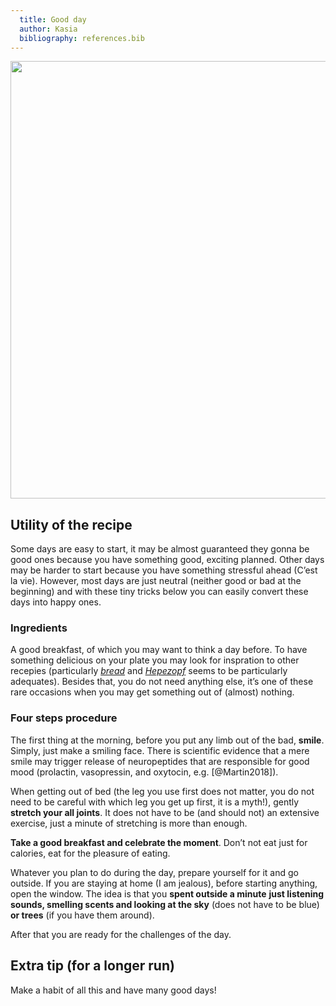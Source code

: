 ```yaml
---
  title: Good day
  author: Kasia
  bibliography: references.bib
---
```


![](images/good_day.jpeg){width="700"}

::: {.callout-note appearance="simple" icon="false"}
## Utility of the recipe

Some days are easy to start, it may be almost guaranteed they gonna be good ones because you have something good, exciting planned. Other days may be harder to start because you have something stressful ahead (C'est la vie). However, most days are just neutral (neither good or bad at the beginning) and with these tiny tricks below you can easily convert these days into happy ones.
:::

### Ingredients

A good breakfast, of which you may want to think a day before. To have something delicious on your plate you may look for inspration to other recepies (particularly [*bread*](https://n2g-recipes-2024.claude-apps.com/recipes/Homemade-bread.html) and [*Hepezopf*](https://n2g-recipes-2024.claude-apps.com/recipes/Hefezopf.html) seems to be particularly adequates). Besides that, you do not need anything else, it's one of these rare occasions when you may get something out of (almost) nothing.

### Four steps procedure

The first thing at the morning, before you put any limb out of the bad, **smile**. Simply, just make a smiling face. There is scientific evidence that a mere smile may trigger release of neuropeptides that are responsible for good mood (prolactin, vasopressin, and oxytocin, e.g. [@Martin2018]).

When getting out of bed (the leg you use first does not matter, you do not need to be careful with which leg you get up first, it is a myth!), gently **stretch your all joints**. It does not have to be (and should not) an extensive exercise, just a minute of stretching is more than enough.

**Take a good breakfast and celebrate the moment**. Don't not eat just for calories, eat for the pleasure of eating.

Whatever you plan to do during the day, prepare yourself for it and go outside. If you are staying at home (I am jealous), before starting anything, open the window. The idea is that you **spent outside a minute** **just listening sounds, smelling scents and looking at the sky** (does not have to be blue) **or trees** (if you have them around).

After that you are ready for the challenges of the day.

::: {.callout-tip appearance="simple"}
## Extra tip (for a longer run)

Make a habit of all this and have many good days!
:::
